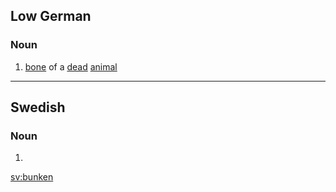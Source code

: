 ==Low German==

===Noun===
{{infl|nds|noun}}

# [[bone]] of a [[dead]] [[animal]]

----

==Swedish==

===Noun===
{{infl|sv|noun form}}

# {{sv-noun-form-def|bunke}}

[[sv:bunken]]